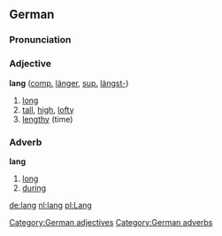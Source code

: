 ==German==
===Pronunciation===
{{IPA|[laŋ]}}
===Adjective===
'''lang''' ([[comparative|comp.]] [[länger]], [[superlative|sup.]] [[längst-]])
#[[long]]
#[[tall]], [[high]], [[lofty]]
#[[lengthy]] (time)

===Adverb===
'''lang'''
#[[long]]
#[[during]]

[[Category:German adjectives]]
[[Category:German adverbs]]

[[de:lang]]
[[nl:lang]]
[[pl:Lang]]